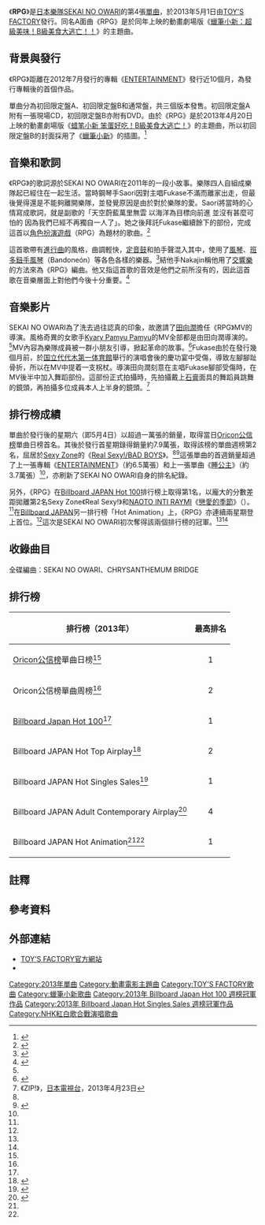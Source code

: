 {{Infobox Single
| Name            = RPG
| Artist          = [[SEKAI_NO_OWARI|SEKAI NO OWARI]]
| Cover           = sekainoowari RPG normal.jpg
| Caption         = 通常盤封面
| Album           = 
| A-side          = 
| B-side          = 
| Released        = 2013年5月1日
| Recorded        = 
| Genre           = [[J-POP|J-POP]]
| Length          = 
| Label           = [[TOY'S_FACTORY|TOY'S FACTORY]]
| Writer          = 
| Producer        = SEKAI NO OWARI
| Chart position  = * 週榜第2名<small>（[[Oricon公信榜|Oricon]]）</small><ref name="oricon">{{cite web|url=http://www.oricon.co.jp/news/confidence/2024475/full/ |language=ja |title=<span lang="ja">SEKAI NO OWARI、クリープハイプが伸長</span> |publisher=[[Oricon|Oricon]] |date=2013-05-12 |accessdate=2013-05-18}}</ref>
* 第1名<small>（[[Japan_Hot_100|Billboard JAPAN Hot 100]]）</small><ref name="hot100">{{cite web |url=http://www.billboard-japan.com/d_news/detail/12115 |language=ja |title=<span lang="ja">SEKAI NO OWARI「RPG」が大差でHot 100を制す</span> |publisher=Billboard JAPAN |date=2013-05-08 |accessdate=2013-05-17 |archive-date=2013-06-03 |archive-url=https://web.archive.org/web/20130603174837/http://www.billboard-japan.com/d_news/detail/12115 |dead-url=no }}</ref>
* 第1名<small>（連續兩週，Billboard JAPAN Hot Animation）</small><ref name="hot anime1">{{cite web |url=http://www.billboard-japan.com/d_news/detail/12116 |language=ja |title=<span lang="ja">SEKAI NO OWARIがアニメチャートでも初の首位を獲得</span> |publisher=Billboard JAPAN |date=2013-05-08 |accessdate=2013-05-19 |archive-date=2013-06-03 |archive-url=https://web.archive.org/web/20130603170255/http://www.billboard-japan.com/d_news/detail/12116 |dead-url=no }}</ref><ref name="hot anime2">{{cite web |url=http://www.billboard-japan.com/d_news/detail/12304 |language=ja |title=<span lang="ja">SEKAI NO OWARI×クレしんがアニメチャート連覇</span> |publisher=Billboard JAPAN |date=2013-05-15 |accessdate=2013-05-19 |archive-date=2016-03-04 |archive-url=https://web.archive.org/web/20160304225714/http://www.billboard-japan.com/d_news/detail/12304 |dead-url=no }}</ref>
| Certification   = 
| Last single     = [[睡公主_(單曲)|睡公主]]<br />（2012年）
| This single     = '''RPG'''<br />（2013年）
| Next single     = [[Death_Disco|Death Disco]]<br />（2013年）
| Misc            = {{Extra album cover 2
  | Upper caption = 初回限定盤B封面
  | Type= single
  | Cover = sekainoowari RPG limitedB.jpg
    }}
{{External music video|{{YouTube|Mi9uNu35Gmk|《RPG》}}|type=單曲}}
}}

《'''RPG'''》是[[日本|日本]][[樂隊|樂隊]][[SEKAI_NO_OWARI|SEKAI NO OWARI]]的第4張[[單曲|單曲]]，於2013年5月1日由[[TOY'S_FACTORY|TOY'S FACTORY]]發行。同名A面曲《RPG》是於同年上映的動畫劇場版《[[蠟筆小新：超級美味！B級美食大逃亡！！|蠟筆小新：超級美味！B級美食大逃亡！！]]》的主題曲。

== 背景與發行 ==
《RPG》距離在2012年7月發行的專輯《[[ENTERTAINMENT|ENTERTAINMENT]]》發行近10個月，為發行專輯後的首個作品。

單曲分為初回限定盤A、初回限定盤B和通常盤，共三個版本發售。初回限定盤A附有一張現場CD，初回限定盤B亦附有DVD。由於《RPG》是於2013年4月20日上映的動畫劇場版《[[蜡笔小新_笨蛋好吃！B級美食大逃亡！|蜡笔小新 笨蛋好吃！B級美食大逃亡！]]》的主題曲，所以初回限定盤B的封面採用了《[[蠟筆小新|蠟筆小新]]》的插圖。<ref>{{cite web |url=http://natalie.mu/music/news/87877 |language=ja |title=<span lang="ja">セカオワ新作「RPG」詳細発表、クレしんコラボジャケも</span> |publisher=[[娜塔莉_(網站)|natalie]] |date=2013-04-02 |accessdate=2013-05-18 |archive-date=2013-05-31 |archive-url=https://web.archive.org/web/20130531003334/http://natalie.mu/music/news/87877 |dead-url=no }}</ref>

== 音樂和歌詞 ==
《RPG》的歌詞源於SEKAI NO OWARI在2011年的一段小故事。樂隊四人自組成樂隊起已經住在一起生活。當時鋼琴手Saori因對主唱Fukase不滿而離家出走，但最後覺得還是不能夠離開樂隊，並發覺原因是由於對於樂隊的愛。Saori將當時的心情寫成歌詞，就是副歌的「天空蔚藍萬里無雲 以海洋為目標向前進 並沒有甚麼可怕的 因為我們已經不再獨自一人了」。{{noteTag|1=歌詞原文：{{lang|ja|空は青く澄み渡り 海を目指して歩く 怖いものなんてない 僕らはもう一人じゃない}}}}她之後拜託Fukase繼續餘下的部份，完成這首以[[角色扮演遊戲|角色扮演遊戲]]（RPG）為題材的歌曲。<ref>{{cite web |url=http://www.excite.co.jp/music/close_up/interview/1305_sekainoowari/?lead=2 |language=ja |title=<span lang="ja">2.音楽をこの4人で共有したい</span> |publisher=excite music |date=2013-05-01 |accessdate=2013-05-19 |archive-date=2014-10-08 |archive-url=https://web.archive.org/web/20141008044939/http://www.excite.co.jp/music/close_up/interview/1305_sekainoowari/?lead=2 |dead-url=no }}</ref>

這首歌帶有[[進行曲|進行曲]]的風格，曲調輕快，[[定音鼓|定音鼓]]和拍手聲混入其中，使用了[[風琴|風琴]]、[[班多鈕手風琴|班多鈕手風琴]]（Bandoneón）等各色各樣的樂器。<ref>{{cite web |url=http://www.excite.co.jp/music/close_up/1305_sekainoowari/ |language=ja |title=<span lang="ja">SEKAI NO OWARI(セイカイノオワリ) - 終わりなきバンド・ストーリーを</span> |publisher=excite music |date=2013-05-01 |accessdate=2013-05-19 |archive-date=2013-05-07 |archive-url=https://web.archive.org/web/20130507100729/http://www.excite.co.jp/music/close_up/1305_sekainoowari/ |dead-url=no }}</ref>結他手Nakajin稱他用了[[交響樂|交響樂]]的方法來為《RPG》編曲。他又指這首歌的音效是他們之前所沒有的，因此這首歌在音樂層面上對他們今後十分重要。<ref>{{cite web |url=http://www.excite.co.jp/music/close_up/interview/1305_sekainoowari/?lead=3 |language=ja |title=<span lang="ja">3.音楽的な意味でも、今後の僕らにとって重要な1曲</span> |publisher=excite music |date=2013-05-01 |accessdate=2013-05-19 |archive-date=2014-10-08 |archive-url=https://web.archive.org/web/20141008052513/http://www.excite.co.jp/music/close_up/interview/1305_sekainoowari/?lead=3 |dead-url=no }}</ref>

== 音樂影片 ==
SEKAI NO OWARI為了洗去過往認真的印象，故邀請了[[田向潤|田向潤]]擔任《RPG》MV的導演。風格奇異的女歌手[[Kyary_Pamyu_Pamyu|Kyary Pamyu Pamyu]]的MV全部都是由田向潤導演的。<ref name="tv" />MV內容為樂隊成員被一群小朋友引導，掀起革命的故事。<ref>{{cite web |url=http://www.billboard-japan.com/hs_discs/detail/843 |language=ja |title=<span lang="ja">セカオワ 『映画クレヨンしんちゃん』主題歌で4人の絆の深さを証明</span> |publisher=Billboard JAPAN |date=2013-05-01 |accessdate=2013-05-17 |deadurl=yes |archiveurl=https://web.archive.org/web/20130506063022/http://www.billboard-japan.com/hs_discs/detail/843 |archivedate=2013-05-06 |df= }}</ref>Fukase由於在發行幾個月前，於[[國立代代木競技場|国立代代木第一体育館]]舉行的演唱會後的慶功宴中受傷，導致左腳腳趾骨折，所以在MV中提着一支柺杖。導演田向潤刻意在主唱Fukase腳部受傷時，在MV後半中加入舞蹈部份。這部份正式拍攝時，先拍攝戴上[[石膏|石膏]]面具的舞蹈員跳舞的鏡頭，再拍攝多位成員本人上半身的鏡頭。<ref name="tv">《ZIP!》，[[日本電視台|日本電視台]]，2013年4月23日</ref>

== 排行榜成績 ==
單曲於發行後的星期六（即5月4日）以超過一萬張的銷量，取得當日[[Oricon公信榜|Oricon公信榜]]單曲日榜首名。其後於發行首星期錄得銷量約7.9萬張，取得該榜的單曲週榜第2名，屈居於[[Sexy_Zone|Sexy Zone]]的《[[Real_Sexy!/BAD_BOYS|Real Sexy!/BAD BOYS]]》。<ref name="oricon" /><ref>{{cite web|url=http://www.oricon.co.jp/news/confidence/2024324/full/ |language=ja |title=<span lang="ja">【オリコン】Sexy Zone、デビュー曲から4作連続1位　10代歌手4年半ぶり</span> |publisher=[[Oricon|Oricon]] |date=2013-05-07 |accessdate=2013-05-18}}</ref>這張單曲的首週銷量超過了上一張專輯《[[ENTERTAINMENT|ENTERTAINMENT]]》（約6.5萬張）和上一張單曲《[[睡公主_(單曲)|睡公主]]》（約3.7萬張）<ref name="oricon" />，亦刷新了SEKAI NO OWARI自身的排名紀錄。

另外，《RPG》在[[Japan_Hot_100|Billboard JAPAN Hot 100]]排行榜上取得第1名，以龐大的分數差距拋離第2名Sexy Zone《Real Sexy!》和[[NAOTO_INTI_RAYMI|NAOTO INTI RAYMI]]《[[戀愛的季節|戀愛的季節]]》（{{lang|ja|恋する季節}}）。<ref name="hot100" />{{noteTag|1=[[NAOTO_INTI_RAYMI|NAOTO INTI RAYMI]]《[[戀愛的季節|戀愛的季節]]》（{{lang|ja|恋する季節}}）早於兩個星期前（同年4月29日）取得[[Japan_Hot_100|Billboard JAPAN Hot 100]]冠軍。<ref>{{cite web |url=http://www.billboard-japan.com/d_news/detail/11829 |language=ja |title=<span lang="ja">話題作だらけのHot 100を制したのはナオト・インティライミ</span> |publisher=Billboard JAPAN |date=2013-04-24 |accessdate=2013-05-19 |archive-date=2013-06-03 |archive-url=https://web.archive.org/web/20130603154211/http://www.billboard-japan.com/d_news/detail/11829 |dead-url=no }}</ref>}}在[[Billboard_JAPAN|Billboard JAPAN]]另一排行榜「Hot Animation」上，《RPG》亦連續兩星期登上首位。<ref name="hot anime2" />這次是SEKAI NO OWARI初次奪得該兩個排行榜的冠軍。<ref name="hot100" /><ref name="hot anime1" />

== 收錄曲目 ==
全碟編曲：SEKAI NO OWARI、CHRYSANTHEMUM BRIDGE
{{tracklist
| headline        = CD
| title1          = RPG
| lyrics1         = Fukase、Saori
| music1          = Fukase
| length1         = 4:46

| title2          = 地球小孩
| note2           = {{lang|ja|アースチャイルド}}
| lyrics2         = Saori
| music2          = Nakajin
| length2         = 4:23

| title3          = [[星光游行|星光游行]] -CAN'T SLEEP FANTASY NIGHT Version-
| lyrics3         = Fukase
| music3          = Nakajin
| length3         = 5:49
}}
{{Tracklist
| headline = LIVE CD（初回限定盤A）
| collapsed = yes
| title1 = Selected Live CD of ARENA TOUR 2013 「ENTERTAINMENT」 at 1.14 [[大阪城大廳|大阪城大廳]]（{{lang|ja|大阪城ホール}}）
{{lang|ja|
# スターライトパレード 
# 虹色の戦争 
# 天使と悪魔 
# 不死鳥 
# 生物学的幻想曲 
# illusion 
# 世界平和 
# Love the warz 
# 幻の命  
# 眠り姫 
# 深い森}}
}}
{{Tracklist
| headline = DVD（初回限定盤B）
| collapsed = yes
| title1 = RPG-Show of ARENA TOUR 2013 「ENTERTAINMENT」 at 2.23 [[國立代代木競技場|国立代代木第一体育館]]-
| title2 = {{lang|ja|アースチャイルド}}-Recording Off-shot Making Movie Version-
}}

== 排行榜 ==
{| class="wikitable sortable" border="1"
|-
! 排行榜（2013年）
! 最高排名
|-
| [[Oricon公信榜|Oricon公信榜]]單曲日榜<ref name="oricon" />
| style="text-align:center;" | 1
|-
| Oricon公信榜單曲周榜<ref name="oricon" />
| style="text-align:center;" | 2
|-
| [[日本百強單曲榜|Billboard Japan Hot 100]]<ref name="hot100" />
| style="text-align:center;" | 1
|-
| Billboard JAPAN Hot Top Airplay<ref>{{cite web |url=http://www.billboard-japan.com/charts/detail?a=top_airplay&year=2013&month=05&day=13 |language=ja |title=<span lang="ja">Hot Top Airplay 2013/05/13 付け</span> |publisher=Billboard JAPAN |date=2013 |accessdate=2013-05-19 |deadurl=yes |archiveurl=https://web.archive.org/web/20130603181735/http://www.billboard-japan.com/charts/detail/?a=top_airplay&year=2013&month=05&day=13 |archivedate=2013-06-03 }}</ref>
| style="text-align:center;" | 2
|-
| Billboard JAPAN Hot Singles Sales<ref>{{cite web |url=http://www.billboard-japan.com/charts/detail?a=sales&year=2013&month=05&day=13 |language=ja |title=<span lang="ja">Hot Singles Sales 2013/05/13 付け</span> |publisher=Billboard JAPAN |date=2013 |accessdate=2013-05-19 |archive-date=2013-06-03 |archive-url=https://web.archive.org/web/20130603171241/http://www.billboard-japan.com/charts/detail/?a=sales&year=2013&month=05&day=13 |dead-url=no }}</ref>
| style="text-align:center;" | 1
|-
| Billboard JAPAN Adult Contemporary Airplay<ref>{{cite web |url=http://www.billboard-japan.com/charts/detail?a=adult_airplay&year=2013&month=05&day=13 |language=ja |title=<span lang="ja">Adult Contemporary Airplay 2013/05/13 付け</span> |publisher=Billboard JAPAN |date=2013 |accessdate=2013-05-19 |archive-date=2013-12-15 |archive-url=https://web.archive.org/web/20131215224929/http://www.billboard-japan.com/charts/detail?a=adult_airplay&year=2013&month=05&day=13 |dead-url=no }}</ref>
| style="text-align:center;" | 4
|-
| Billboard JAPAN Hot Animation<ref name="hot anime1" /><ref name="hot anime2" />
| style="text-align:center;" | 1
|}

== 註釋 ==
<div class="references-small">	
{{Notefoot}}
</div>

== 參考資料 ==
{{Reflist|2}}

== 外部連結 ==
* [http://www.toysfactory.co.jp/artist/sekainoowari/ TOY'S FACTORY官方網站]{{Wayback|url=http://www.toysfactory.co.jp/artist/sekainoowari/ |date=20130522001616 }}{{ja icon}}
* {{YouTube|Mi9uNu35Gmk|《RPG》MV}}

{{Billboard JAPAN Hot 100 週榜冠軍 (2013年)|2013年5月13日}}
{{Billboard JAPAN Hot Singles Sales 週榜冠軍 (2013年)|2013年5月13日}}
{{蠟筆小新}}

[[Category:2013年單曲|Category:2013年單曲]]
[[Category:動畫電影主題曲|Category:動畫電影主題曲]]
[[Category:TOY'S_FACTORY歌曲|Category:TOY'S FACTORY歌曲]]
[[Category:蠟筆小新歌曲|Category:蠟筆小新歌曲]]
[[Category:2013年_Billboard_Japan_Hot_100_週榜冠軍作品|Category:2013年 Billboard Japan Hot 100 週榜冠軍作品]]
[[Category:2013年_Billboard_Japan_Hot_Singles_Sales_週榜冠軍作品|Category:2013年 Billboard Japan Hot Singles Sales 週榜冠軍作品]]
[[Category:NHK紅白歌合戰演唱歌曲|Category:NHK紅白歌合戰演唱歌曲]]